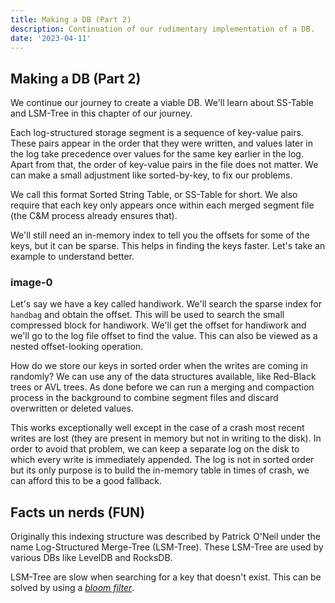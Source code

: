 ```yaml
---
title: Making a DB (Part 2)
description: Continuation of our rudimentary implementation of a DB.
date: '2023-04-11'
---
```


## Making a DB (Part 2)

We continue our journey to create a viable DB. We'll learn about SS-Table and LSM-Tree in this chapter of our journey.

Each log-structured storage segment is a sequence of key-value pairs. These pairs appear in the order that they were written, and values later in the log take precedence over values for the same key earlier in the log. Apart from that, the order of key-value pairs in the file does not matter. We can make a small adjustment like sorted-by-key, to fix our problems.

We call this format Sorted String Table, or SS-Table for short. We also require that each key only appears once within each merged segment file (the C&M process already ensures that).

We'll still need an in-memory index to tell you the offsets for some of the keys, but it can be sparse. This helps in finding the keys faster. Let's take an example to understand better.

### image-0

Let's say we have a key called handiwork. We'll search the sparse index for `handbag` and obtain the offset. This will be used to search the small compressed block for handiwork. We'll get the offset for handiwork and we'll go to the log file offset to find the value. This can also be viewed as a nested offset-looking operation.

How do we store our keys in sorted order when the writes are coming in randomly? We can use any of the data structures available, like Red-Black trees or AVL trees.
As done before we can run a merging and compaction process in the background to combine segment files and discard overwritten or deleted values.

This works exceptionally well except in the case of a crash most recent writes are lost (they are present in memory but not in writing to the disk). In order to avoid that problem, we can keep a separate log on the disk to which every write is immediately appended. The log is not in sorted order but its only purpose is to build the in-memory table in times of crash, we can afford this to be a good fallback.

## Facts un nerds (FUN)

Originally this indexing structure was described by Patrick O'Neil under the name Log-Structured Merge-Tree (LSM-Tree). These LSM-Tree are used by various DBs like LevelDB and RocksDB.

LSM-Tree are slow when searching for a key that doesn't exist. This can be solved by using a _[bloom filter](https://en.wikipedia.org/wiki/Bloom_filter)_.
